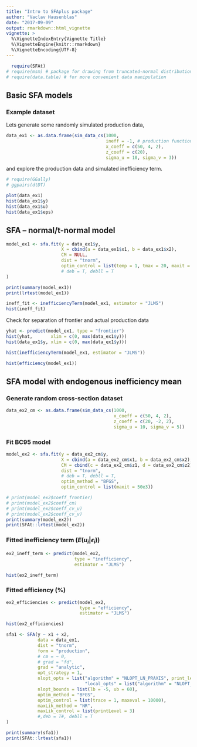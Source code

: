 ```yaml
---
title: "Intro to SFAplus package"
author: "Vaclav Hausenblas"
date: "2017-09-09"
output: rmarkdown::html_vignette
vignette: >
  %\VignetteIndexEntry{Vignette Title}
  %\VignetteEngine{knitr::rmarkdown}
  %\VignetteEncoding{UTF-8}
---
```



```r
  require(SFAt)
# require(msm) # package for drawing from truncated-normal distribution
# require(data.table) # for more convenient data manipulation
```


## Basic SFA models

### Example dataset

Lets generate some randomly simulated production data,

```r
data_ex1 <- as.data.frame(sim_data_cs(1000, 
                                      ineff = -1, # production function
                                      x_coeff = c(50, 4, 2), 
                                      z_coeff = c(20), 
                                      sigma_u = 10, sigma_v = 3))

```

and explore the production data and simulated inefficiency term.

```r
# require(GGally)
# ggpairs(dtDT)

plot(data_ex1)
hist(data_ex1$y)
hist(data_ex1$u)
hist(data_ex1$eps)

```

## SFA -- normal/t-normal model

```r
model_ex1 <- sfa.fit(y = data_ex1$y,
                     X = cbind(a = data_ex1$x1, b = data_ex1$x2),
                     CM = NULL,   
                     dist = "tnorm",
                     optim_control = list(temp = 1, tmax = 20, maxit = 6e4)
                     # deb = T, debll = T
)

print(summary(model_ex1))
print(lrtest(model_ex1))
```


```r
ineff_fit <- inefficiencyTerm(model_ex1, estimator = "JLMS")
hist(ineff_fit)
```

Check for separation of frontier and actual production data
```r
yhat <- predict(model_ex1, type = "frontier")
hist(yhat,       xlim = c(0, max(data_ex1$y)))
hist(data_ex1$y, xlim = c(0, max(data_ex1$y)))
```

```r
hist(inefficiencyTerm(model_ex1, estimator = "JLMS"))
```

```r
hist(efficiency(model_ex1))
```

## SFA model with endogenous inefficiency mean 

### Generate random cross-section dataset
```r
data_ex2_cm <- as.data.frame(sim_data_cs(1000, 
                                         x_coeff = c(50, 4, 2), 
                                         z_coeff = c(20, -2, 2), 
                                         sigma_u = 10, sigma_v = 5))

```

### Fit BC95 model
```r

model_ex2 <- sfa.fit(y = data_ex2_cm$y,
                     X = cbind(a = data_ex2_cm$x1, b = data_ex2_cm$x2),
                     CM = cbind(c = data_ex2_cm$z1, d = data_ex2_cm$z2),
                     dist = "tnorm",
                     # deb = T, debll = T,
                     optim_method = "BFGS",
                     optim_control = list(maxit = 50e3))

# print(model_ex2$coeff_frontier)
# print(model_ex2$coeff_cm)
# print(model_ex2$coeff_cv_u)
# print(model_ex2$coeff_cv_v)
print(summary(model_ex2))
print(SFAt::lrtest(model_ex2))
```

### Fitted inefficiency term ($E(u_i|\epsilon_i)$)

```r
ex2_ineff_term <- predict(model_ex2, 
                          type = "inefficiency", 
                          estimator = "JLMS")

hist(ex2_ineff_term)
```

### Fitted efficiency (%)
```r
ex2_efficiencies <- predict(model_ex2, 
                            type = "efficiency", 
                            estimator = "JLMS")

hist(ex2_efficiencies)
```


```r

sfa1 <- SFA(y ~ x1 + x2,
            data = data_ex1,
            dist = "tnorm",
            form = "production",
            # cm = ~ 0,  
            # grad = "fd",
            grad = "analytic",
            opt_strategy = 1,
            nlopt_opts = list("algorithm" = "NLOPT_LN_PRAXIS", print_level = 1, maxeval = 1e4, xtol_rel = 1e-10,
                              "local_opts" = list("algorithm" = "NLOPT_LN_PRAXIS", print_level = 1, maxeval = 1e3, xtol_rel = 1e-10)),
            nlopt_bounds = list(lb = -5, ub = 60),
            optim_method = "BFGS",
            optim_control = list(trace = 1, maxeval = 10000),
            maxLik_method = "NR",
            maxLik_control = list(printLevel = 3)
            #,deb = T#, debll = T
)

print(summary(sfa1))
print(SFAt::lrtest(sfa1))

```

